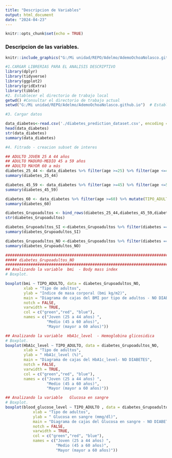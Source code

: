 ```yaml
---
title: "Descripcion de Variables"
output: html_document
date: "2024-04-23"
---
```


```r
knitr::opts_chunk$set(echo = TRUE)
```

### Descripcion de las variables.

```r
knitr::include_graphics("G:/Mi unidad/REPO/Adelmo/AdemoOchoaNolasco.github.io/tipo_variable.png", error = FALSE)
```


```r
#1.CARGAR LIBRERIAS PARA EL ANALISIS DESCRIPTIVO
library(dplyr)
library(tidyverse)
library(ggplot2)
library(gridExtra)
library(tibble)
#2. Establecer el directorio de trabajo local
getwd() #Consultar el directorio de trabajo actual 
setwd("G:/Mi unidad/REPO/Adelmo/AdemoOchoaNolasco.github.io")  # Establecer el entorno de trabajo

#3. Cargar datos 

data_diabetes<-read.csv('./diabetes_prediction_dataset.csv', encoding = 'UTF-8', sep = ';')
head(data_diabetes)
str(data_diabetes)
summary(data_diabetes)
```



```r
#4. Fitrado - creacion subset de interes

## ADULTO JOVEN 25 A 44 años
## ADULTO MADURO-MEDIO 45 a 59 años
## ADULTO MAYOR 60 a más
diabetes_25_44 <- data_diabetes %>% filter(age >=25) %>% filter(age <=44) %>% mutate(TIPO_ADULTO ="1")
summary(diabetes_25_44)

diabetes_45_59 <- data_diabetes %>% filter(age >=45) %>% filter(age <=59) %>% mutate(TIPO_ADULTO ="2")
summary(diabetes_45_59)

diabetes_60 <- data_diabetes %>% filter(age >=60) %>% mutate(TIPO_ADULTO ="3")
summary(diabetes_60)

diabetes_Grupoadultos <- bind_rows(diabetes_25_44,diabetes_45_59,diabetes_60)
str(diabetes_Grupoadultos)

diabetes_Grupoadultos_SI <-diabetes_Grupoadultos %>% filter(diabetes =="1") 
summary(diabetes_Grupoadultos_SI)

diabetes_Grupoadultos_NO <-diabetes_Grupoadultos %>% filter(diabetes =="0") 
summary(diabetes_Grupoadultos_NO)
```





```r
########################################################################
##### diabetes_Grupoadultos_NO
########################################################################
## Analizando la variable  bmi  - Body mass index 
# Boxplot.

boxplot(bmi ~ TIPO_ADULTO, data = diabetes_Grupoadultos_NO, 
        xlab = "Tipo de adultos",
        ylab = "Indice de masa corporal (bmi kg/m2)", 
        main = "Diagrama de cajas del BMI por tipo de adultos - NO DIABETES",
        notch = FALSE, 
        varwidth = TRUE, 
        col = c("green","red", "blue"),
        names = c("Joven (25 a 44 años) ",
                  "Medio (45 a 60 años)",
                  "Mayor (mayor a 60 años)"))

## Analizando la variable  HbA1c_level  - Hemoglobina glicosidica
# Boxplot.
boxplot(HbA1c_level ~ TIPO_ADULTO, data = diabetes_Grupoadultos_NO, 
        xlab = "Tipo de adultos",
        ylab = " HbA1c_level (%)", 
        main = "Diagrama de cajas del HbA1c_level- NO DIABETES",
        notch = FALSE, 
        varwidth = TRUE, 
        col = c("green","red", "blue"),
        names = c("Joven (25 a 44 años) ",
                  "Medio (45 a 60 años)",
                  "Mayor (mayor a 60 años)"))

## Analizando la variable   Glucosa en sangre
# Boxplot.
boxplot(blood_glucose_level ~ TIPO_ADULTO , data = diabetes_Grupoadultos_NO, 
            xlab = "Tipo de adultos",
            ylab = " Glucosa en sangre (mmg/dl)", 
            main = "Diagrama de cajas del Glucosa en sangre - NO DIABETES",
            notch = FALSE, 
            varwidth = TRUE, 
            col = c("green","red", "blue"),
            names = c("Joven (25 a 44 años) ",
                      "Medio (45 a 60 años)",
                      "Mayor (mayor a 60 años)"))
```
